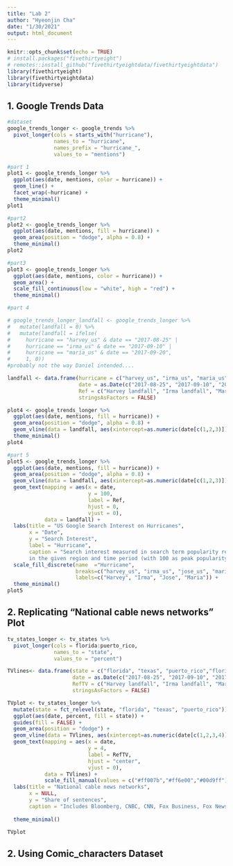 ```yaml
---
title: "Lab 2"
author: "Hyeonjin Cha"
date: "1/30/2021"
output: html_document
---
```


```r
knitr::opts_chunk$set(echo = TRUE)
# install.packages("fivethirtyeight")
# remotes::install_github("fivethirtyeightdata/fivethirtyeightdata")
library(fivethirtyeight)
library(fivethirtyeightdata)
library(tidyverse)
```

## 1. Google Trends Data
```r
#dataset
google_trends_longer <- google_trends %>%
  pivot_longer(cols = starts_with("hurricane"),
               names_to = "hurricane",
               names_prefix = "hurricane_",
               values_to = "mentions")

#part 1
plot1 <- google_trends_longer %>%
  ggplot(aes(date, mentions, color = hurricane)) +
  geom_line() +
  facet_wrap(~hurricane) +
  theme_minimal()
plot1

#part2
plot2 <- google_trends_longer %>%
  ggplot(aes(date, mentions, fill = hurricane)) +
  geom_area(position = "dodge", alpha = 0.8) +
  theme_minimal()
plot2

#part3
plot3 <- google_trends_longer %>%
  ggplot(aes(date, mentions, color = hurricane)) +
  geom_area() +
  scale_fill_continuous(low = "white", high = "red") +
  theme_minimal()

#part 4

# google_trends_longer_landfall <- google_trends_longer %>%
#   mutate(landfall = 0) %>%
#   mutate(landfall = ifelse(
#     hurricane == "harvey_us" & date == "2017-08-25" |
#     hurricane == "irma_us" & date == "2017-09-10" |
#     hurricane == "maria_us" & date == "2017-09-20",
#     1, 0))
#probably not the way Daniel intended....

landfall <- data.frame(hurricane = c("harvey_us", "irma_us", "maria_us"),
                       date = as.Date(c("2017-08-25", "2017-09-10", "2017-09-20")),
                       Ref = c("Harvey landfall", "Irma landfall", "Maria landfall"),
                       stringsAsFactors = FALSE)

plot4 <- google_trends_longer %>%
  ggplot(aes(date, mentions, fill = hurricane)) +
  geom_area(position = "dodge", alpha = 0.8) +
  geom_vline(data = landfall, aes(xintercept=as.numeric(date[c(1,2,3)]))) +
  theme_minimal()
plot4

#part 5
plot5 <- google_trends_longer %>%
  ggplot(aes(date, mentions, fill = hurricane)) +
  geom_area(position = "dodge", alpha = 0.8) +
  geom_vline(data = landfall, aes(xintercept=as.numeric(date[c(1,2,3)])), linetype=4) +
  geom_text(mapping = aes(x = date,
                          y = 100,
                          label = Ref,
                          hjust = 0,
                          vjust = 0),
            data = landfall) +
  labs(title = "US Google Search Interest on Hurricanes",
       x = "Date",
       y = "Search Interest",
       label = "Hurricane",
       caption = "Search interest measured in search term popularity relative to peak popularity
       in the given region and time period (with 100 as peak popularity)") +
  scale_fill_discrete(name  ="Hurricane",
                      breaks=c("harvey_us", "irma_us", "jose_us", "maria_us"),
                      labels=c("Harvey", "Irma", "Jose", "Maria")) +
  theme_minimal()
plot5

```


## 2. Replicating “National cable news networks” Plot
```r
tv_states_longer <- tv_states %>%
  pivot_longer(cols = florida:puerto_rico,
               names_to = "state",
               values_to = "percent")

TVlines<- data.frame(state = c("florida", "texas", "puerto_rico","florida"),
                     date = as.Date(c("2017-08-25", "2017-09-10", "2017-09-20", "2017-10-01")),
                     RefTV = c("Harvey landfall", "Irma landfall", "Maria landfall", "Las Vegas shooting"),
                     stringsAsFactors = FALSE)

TVplot <- tv_states_longer %>%
  mutate(state = fct_relevel(state, "florida", "texas", "puerto_rico")) %>%
  ggplot(aes(date, percent, fill = state)) +
  guides(fill = FALSE) +
  geom_area(position = "dodge") +
  geom_vline(data = TVlines, aes(xintercept=as.numeric(date[c(1,2,3,4)])), linetype=4) +
  geom_text(mapping = aes(x = date,
                          y = 4,
                          label = RefTV,
                          hjust = "center",
                          vjust = 0),
            data = TVlines) +
            scale_fill_manual(values = c("#ff007b","#ff6e00","#00d9ff"))+
  labs(title = "National cable news networks",
       x = NULL,
       y = "Share of sentences",
       caption = "Includes Bloomberg, CNBC, CNN, Fox Business, Fox News and MSNBC.") +
  
  theme_minimal()

TVplot


```

## 2. Using Comic_characters Dataset
```r
```



